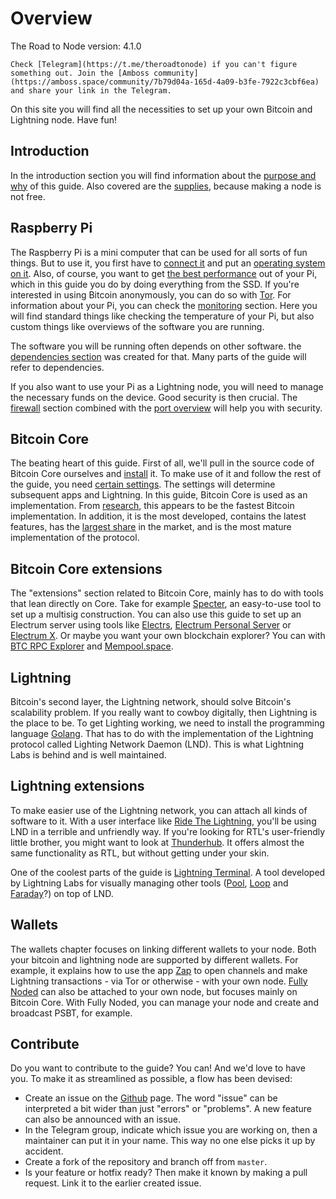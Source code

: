 
# Overview

<Callout emoji="&#x2139;">
	The Road to Node version: 4.1.0

	Check [Telegram](https://t.me/theroadtonode) if you can't figure something out. Join the [Amboss community](https://amboss.space/community/7b79d04a-165d-4a09-b3fe-7922c3cbf6ea) and share your link in the Telegram.
</Callout>

On this site you will find all the necessities to set up your own Bitcoin and Lightning node. Have fun!

## Introduction

In the introduction section you will find information about the [purpose and why](/introduction/purpose-and-why) of this guide. Also covered are the [supplies](/introduction/requirements), because making a node is not free.

## Raspberry Pi

The Raspberry Pi is a mini computer that can be used for all sorts of fun things. But to use it, you first have to [connect it](/raspberry-pi/connect-hardware) and put an [operating system on it](/raspberry-pi/flash-software). Also, of course, you want to get [the best performance](/raspberry-pi/boot-from-ssd) out of your Pi, which in this guide you do by doing everything from the SSD. If you're interested in using Bitcoin anonymously, you can do so with [Tor](/raspberry-pi/install-tor). For information about your Pi, you can check the [monitoring](/raspberry-pi/monitoring) section. Here you will find standard things like checking the temperature of your Pi, but also custom things like overviews of the software you are running.

The software you will be running often depends on other software. the [dependencies section](/raspberry-pi/common-dependencies) was created for that. Many parts of the guide will refer to dependencies.

If you also want to use your Pi as a Lightning node, you will need to manage the necessary funds on the device. Good security is then crucial. The [firewall](/raspberry-pi/firewall) section combined with the [port overview](/raspberry-pi/port-overview) will help you with security.

## Bitcoin Core

The beating heart of this guide. First of all, we'll pull in the source code of Bitcoin Core ourselves and [install](/bitcoin-core/installation) it. To make use of it and follow the rest of the guide, you need [certain settings](/bitcoin-core/configure-and-start). The settings will determine subsequent apps and Lightning. In this guide, Bitcoin Core is used as an implementation. From [research](https://blog.lopp.net/bitcoin-node-performance-sync-tests/#performance-rankings), this appears to be the fastest Bitcoin implementation. In addition, it is the most developed, contains the latest features, has the [largest share](https://bitnodes.io/nodes/) in the market, and is the most mature implementation of the protocol.

## Bitcoin Core extensions

The "extensions" section related to Bitcoin Core, mainly has to do with tools that lean directly on Core. Take for example [Specter](/bitcoin-core-extensions/specter), an easy-to-use tool to set up a multisig construction. You can also use this guide to set up an Electrum server using tools like [Electrs](/bitcoin-core-extensions/electrs), [Electrum Personal Server](/bitcoin-core-extensions/electrum-personal-server) or [Electrum X](/bitcoin-core-extensions/electrum-x). Or maybe you want your own blockchain explorer? You can with [BTC RPC Explorer](/bitcoin-core-extensions/btc-rpc-explorer) and [Mempool.space](/bitcoin-core-extensions/mempool-space).

## Lightning

Bitcoin's second layer, the Lightning network, should solve Bitcoin's scalability problem. If you really want to cowboy digitally, then Lightning is the place to be. To get Lighting working, we need to install the programming language [Golang](/raspberry-pi/common-dependencies#golang). That has to do with the implementation of the Lightning protocol called Lighting Network Daemon (LND). This is what Lightning Labs is behind and is well maintained.

## Lightning extensions

To make easier use of the Lightning network, you can attach all kinds of software to it. With a user interface like [Ride The Lightning](/lightning-extensions/ride-the-lightning), you'll be using LND in a terrible and unfriendly way. If you're looking for RTL's user-friendly little brother, you might want to look at [Thunderhub](/lightning-extensions/thunderhub). It offers almost the same functionality as RTL, but without getting under your skin.

One of the coolest parts of the guide is [Lightning Terminal](/lightning-extensions/lightning-terminal). A tool developed by Lightning Labs for visually managing other tools ([Pool](/lightning-extensions/pool), [Loop](/lightning-extensions/loop) and [Faraday](/lightning-extensions/faraday)?) on top of LND.

## Wallets

The wallets chapter focuses on linking different wallets to your node. Both your bitcoin and lightning node are supported by different wallets. For example, it explains how to use the app [Zap](/wallets/zap) to open channels and make Lightning transactions - via Tor or otherwise - with your own node. [Fully Noded](/wallets/fully-noded) can also be attached to your own node, but focuses mainly on Bitcoin Core. With Fully Noded, you can manage your node and create and broadcast PSBT, for example.

## Contribute

Do you want to contribute to the guide? You can! And we'd love to have you. To make it as streamlined as possible, a flow has been devised:

* Create an issue on the [Github](https://github.com/harrybawsac/theroadtonode/issues) page. The word "issue" can be interpreted a bit wider than just "errors" or "problems". A new feature can also be announced with an issue.
* In the Telegram group, indicate which issue you are working on, then a maintainer can put it in your name. This way no one else picks it up by accident.
* Create a fork of the repository and branch off from `master`.
* Is your feature or hotfix ready? Then make it known by making a pull request. Link it to the earlier created issue.

